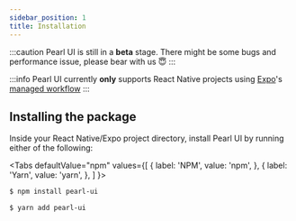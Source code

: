```yaml
---
sidebar_position: 1
title: Installation
---
```


:::caution
Pearl UI is still in a **beta** stage. There might be some bugs and performance issue, please bear with us 😇
:::

:::info
Pearl UI currently **only** supports React Native projects using [Expo](https://docs.expo.dev/)'s [managed workflow](https://docs.expo.dev/introduction/managed-vs-bare/#managed-workflow)
:::

## Installing the package


Inside your React Native/Expo project directory, install Pearl UI by running either of the following:

<Tabs
  defaultValue="npm"
  values={[
    { label: 'NPM', value: 'npm', },
    { label: 'Yarn', value: 'yarn', },
  ]
}>
<TabItem value="npm">

```bash
$ npm install pearl-ui
```

</TabItem>

<TabItem value="yarn">

```bash
$ yarn add pearl-ui
```

</TabItem>
</Tabs>
